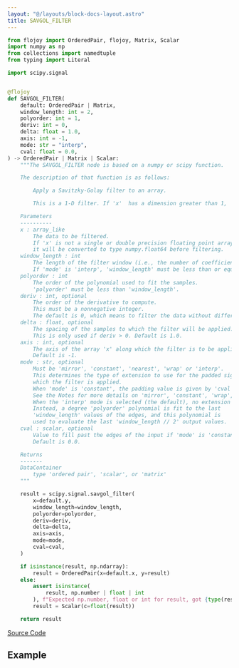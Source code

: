 ```yaml
---
layout: "@/layouts/block-docs-layout.astro"
title: SAVGOL_FILTER
---
```



<PythonDocsDisplay docstring={docstring} />

```python
from flojoy import OrderedPair, flojoy, Matrix, Scalar
import numpy as np
from collections import namedtuple
from typing import Literal

import scipy.signal


@flojoy
def SAVGOL_FILTER(
    default: OrderedPair | Matrix,
    window_length: int = 2,
    polyorder: int = 1,
    deriv: int = 0,
    delta: float = 1.0,
    axis: int = -1,
    mode: str = "interp",
    cval: float = 0.0,
) -> OrderedPair | Matrix | Scalar:
    """The SAVGOL_FILTER node is based on a numpy or scipy function.

    The description of that function is as follows:

        Apply a Savitzky-Golay filter to an array.

        This is a 1-D filter. If 'x'  has a dimension greater than 1, 'axis' determines the axis along which the filter is applied.

    Parameters
    ----------
    x : array_like
        The data to be filtered.
        If 'x' is not a single or double precision floating point array,
        it will be converted to type numpy.float64 before filtering.
    window_length : int
        The length of the filter window (i.e., the number of coefficients).
        If 'mode' is 'interp', 'window_length' must be less than or equal to the size of 'x'.
    polyorder : int
        The order of the polynomial used to fit the samples.
        'polyorder' must be less than 'window_length'.
    deriv : int, optional
        The order of the derivative to compute.
        This must be a nonnegative integer.
        The default is 0, which means to filter the data without differentiating.
    delta : float, optional
        The spacing of the samples to which the filter will be applied.
        This is only used if deriv > 0. Default is 1.0.
    axis : int, optional
        The axis of the array 'x' along which the filter is to be applied.
        Default is -1.
    mode : str, optional
        Must be 'mirror', 'constant', 'nearest', 'wrap' or 'interp'.
        This determines the type of extension to use for the padded signal to
        which the filter is applied.
        When 'mode' is 'constant', the padding value is given by 'cval'.
        See the Notes for more details on 'mirror', 'constant', 'wrap', and 'nearest'.
        When the 'interp' mode is selected (the default), no extension is used.
        Instead, a degree 'polyorder' polynomial is fit to the last
        'window_length' values of the edges, and this polynomial is
        used to evaluate the last 'window_length // 2' output values.
    cval : scalar, optional
        Value to fill past the edges of the input if 'mode' is 'constant'.
        Default is 0.0.

    Returns
    -------
    DataContainer
        type 'ordered pair', 'scalar', or 'matrix'
    """

    result = scipy.signal.savgol_filter(
        x=default.y,
        window_length=window_length,
        polyorder=polyorder,
        deriv=deriv,
        delta=delta,
        axis=axis,
        mode=mode,
        cval=cval,
    )

    if isinstance(result, np.ndarray):
        result = OrderedPair(x=default.x, y=result)
    else:
        assert isinstance(
            result, np.number | float | int
        ), f"Expected np.number, float or int for result, got {type(result)}"
        result = Scalar(c=float(result))

    return result

```

[Source Code](https://github.com/flojoy-ai/blocks/blob/main/blocks/SCIPY/SIGNAL/SAVGOL_FILTER/SAVGOL_FILTER.py)

## Example
